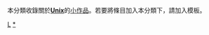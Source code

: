 {{noteTA
|G1=IT
}}
{{hiddencat}}
{{WPSS-cat}}
本分類收錄關於'''[[Unix|Unix]]'''的[[Wikipedia:小作品|小作品]]。若要將條目加入本分類下，請加入'''{{tl|Unix-stub}}'''模板。

[[Category:作業系統小作品|L]]
[[Category:Unix|*]]